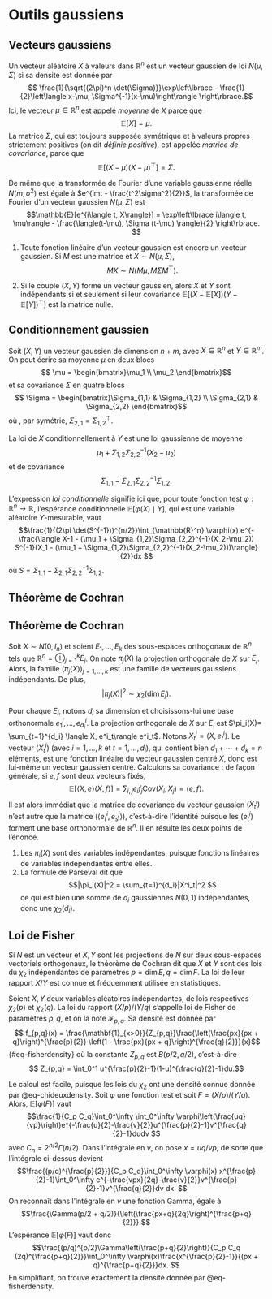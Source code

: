 # Outils gaussiens

## Vecteurs gaussiens

Un vecteur aléatoire $X$ à valeurs dans $\mathbb{R}^n$ est un vecteur gaussien de loi $N(\mu,\Sigma)$ si sa densité est donnée par $$ \frac{1}{\sqrt{(2\pi)^n \det(\Sigma)}}\exp\left\lbrace - \frac{1}{2}\left\langle x-\mu, \Sigma^{-1}(x-\mu)\right\rangle \right\rbrace.$$
Ici, le vecteur $\mu \in \mathbb{R}^n$ est appelé *moyenne* de $X$ parce que 
$$\mathbb{E}[X] = \mu. $$
La matrice $\Sigma$, qui est toujours supposée symétrique et à valeurs propres strictement positives (on dit *définie positive*), est appelée *matrice de covariance*, parce que
$$\mathbb{E}[(X-\mu)(X-\mu)^\top] = \Sigma. $$

De même que la transformée de Fourier d'une variable gaussienne réelle $N(m, \sigma^2)$ est égale à $e^{imt - \frac{t^2\sigma^2}{2}}$, la transformée de Fourier d'un vecteur gaussien $N(\mu,\Sigma)$ est 
$$\mathbb{E}[e^{i\langle t, X\rangle}] = \exp\left\lbrace i\langle t, \mu\rangle - \frac{\langle(t-\mu), \Sigma (t-\mu) \rangle}{2} \right\rbrace. $$

:::{#thm-vecgauss}

1. 
Toute fonction linéaire d'un vecteur gaussien est encore un vecteur gaussien. Si $M$ est une matrice et $X \sim N(\mu,\Sigma)$, 
$$MX \sim N(M\mu, M\Sigma M^\top). $$

2.
Si le couple $(X,Y)$ forme un vecteur gaussien, alors $X$ et $Y$ sont indépendants si et seulement si leur covariance $\mathbb{E}[(X-\mathbb{E}[X])(Y-\mathbb{E}[Y])^\top]$ est la matrice nulle.

:::

## Conditionnement gaussien

Soit $(X,Y)$ un vecteur gaussien de dimension $n+m$, avec $X \in \mathbb{R}^n$ et $Y \in \mathbb{R}^m$. On peut écrire sa moyenne $\mu$ en deux blocs
$$ \mu = \begin{bmatrix}\mu_1 \\ \mu_2 \end{bmatrix}$$
et sa covariance $\Sigma$ en quatre blocs 
$$ \Sigma = \begin{bmatrix}\Sigma_{1,1} & \Sigma_{1,2} \\ \Sigma_{2,1} & \Sigma_{2,2} \end{bmatrix}$$
où , par symétrie, $\Sigma_{2,1} = \Sigma_{1,2}^\top$. 

:::{#thm-condgaussien}

La loi de $X$ conditionnellement à $Y$ est une loi gaussienne de moyenne
$$\mu_1 + \Sigma_{1,2}\Sigma_{2,2}^{-1}(X_2-\mu_2) $$
et de covariance
$$ \Sigma_{1,1} - \Sigma_{2,1}\Sigma_{2,2}^{-1}\Sigma_{1,2}.$$
:::

L'expression *loi conditionnelle* signifie ici que, pour toute fonction test $\varphi : \mathbb{R}^n \to \mathbb{R}$, l'espérance conditionnelle $\mathbb{E}[\varphi(X)\mid Y]$, qui est une variable aléatoire $Y$-mesurable, vaut
$$\frac{1}{(2\pi \det(S^{-1}))^{n/2}}\int_{\mathbb{R}^n} \varphi(x) e^{-\frac{\langle X-1 - (\mu_1 + \Sigma_{1,2}\Sigma_{2,2}^{-1}(X_2-\mu_2)) S^{-1}(X_1 - (\mu_1 + \Sigma_{1,2}\Sigma_{2,2}^{-1}(X_2-\mu_2)))\rangle}{2}}dx $$
où $S = \Sigma_{1,1} - \Sigma_{2,1}\Sigma_{2,2}^{-1}\Sigma_{1,2}$. 


## Théorème de Cochran


:::{#thm-cochran}

## Théorème de Cochran

Soit $X \sim N(0,I_n)$ et soient $E_1, \dotsc, E_k$ des sous-espaces orthogonaux de $\mathbb{R}^n$ tels que $\mathbb{R}^n = \oplus_{j=1}^k E_j$. On note $\pi_j(X)$ la projection orthogonale de $X$ sur $E_j$. Alors, la famille $(\pi_j(X))_{j = 1, \dotsc, k}$ est une famille de vecteurs gaussiens indépendants. De plus, 
$$ |\pi_j(X)|^2 \sim \chi_2(\dim E_j).$$

:::


:::{.proof}


Pour chaque $E_i$, notons $d_i$ sa dimension et choisissons-lui une base orthonormale $e^i_1, \dotsc, e^i_{d_i}$. La projection orthogonale de $X$ sur $E_i$ est $\pi_i(X)= \sum_{t=1}^{d_i} \langle X, e^i_t\rangle e^i_t$. Notons $X^i_t=\langle X, e^i_t\rangle$. Le vecteur $(X^i_t)$ (avec $i=1, \dotsc, k$ et $t = 1, \dotsc, d_i$), qui contient bien $d_1+\dotsb+d_k=n$ éléments, est une fonction linéaire du vecteur gaussien centré $X$, donc est lui-même un vecteur gaussien centré. Calculons sa covariance : de façon générale, si $e,f$ sont deux vecteurs fixés, 
$$\mathbb{E}[\langle X, e\rangle \langle X, f\rangle] = \sum_{i,j}e_if_j \mathrm{Cov}(X_i, X_j) = \langle e, f\rangle.$$
Il est alors immédiat que la matrice de covariance du vecteur gaussien $(X^i_t)$ n'est autre que la matrice $(\langle e^i_t, e^j_s \rangle)$, c'est-à-dire l'identité puisque les $(e^i_t)$ forment une base orthonormale de $\mathbb{R}^n$. Il en résulte les deux points de l'énoncé.

1. Les $\pi_i(X)$ sont des variables indépendantes, puisque fonctions linéaires de variables indépendantes entre elles. 
2. La formule de Parseval dit que 
$$|\pi_i(X)|^2 = \sum_{t=1}^{d_i}|X^i_t|^2 $$
ce qui est bien une somme de $d_i$ gaussiennes $N(0,1)$ indépendantes, donc une $\chi_2(d_i)$. 
:::



## Loi de Fisher {#sec-fisher}

Si $N$ est un vecteur et $X,Y$ sont les projections de $N$ sur deux sous-espaces vectoriels orthogonaux, le théorème de Cochran dit que $X$ et $Y$ sont des lois du $\chi_2$ indépendantes de paramètres $p=\dim  E, q = \dim F$. La loi de leur rapport $X/Y$ est connue et fréquemment utilisée en statistiques. 


:::{#thm-fisher}

Soient $X,Y$ deux variables aléatoires indépendantes, de lois respectives $\chi_2(p)$ et $\chi_2(q)$. La loi du rapport $(X/p)/(Y/q)$ s'appelle loi de Fisher de paramètres $p,q$, et on la note $\mathscr{F}_{p,q}$. Sa densité est donnée par 
$$ f_{p,q}(x) = \frac{\mathbf{1}_{x>0}}{Z_{p,q}}\frac{\left(\frac{px}{px + q}\right)^{\frac{p}{2}} \left(1 - \frac{px}{px + q}\right)^{\frac{q}{2}}}{x}$${#eq-fisherdensity}
où la constante $Z_{p,q}$ est $B(p/2, q/2)$, c'est-à-dire
$$ Z_{p,q} =  \int_0^1 u^{\frac{p}{2}-1}(1-u)^{\frac{q}{2}-1}du.$$
:::

Le calcul est facile, puisque les lois du $\chi_2$ ont une densité connue donnée par @eq-chideuxdensity. Soit $\varphi$ une fonction test et soit $F = (X/p)/(Y/q)$. Alors, $\mathbb{E}[\varphi(F)]$ vaut
$$\frac{1}{C_p C_q}\int_0^\infty \int_0^\infty \varphi\left(\frac{uq}{vp}\right)e^{-\frac{u}{2}-\frac{v}{2}}u^{\frac{p}{2}-1}v^{\frac{q}{2}-1}dudv $$
avec $C_n = 2^{n/2}\Gamma(n/2)$. 
Dans l'intégrale en $v$, on pose $x = uq/vp$, de sorte que l'intégrale ci-dessus devient 
$$\frac{(p/q)^{\frac{p}{2}}}{C_p C_q}\int_0^\infty \varphi(x) x^{\frac{p}{2}-1}\int_0^\infty e^{-\frac{vpx}{2q}-\frac{v}{2}}v^{\frac{p}{2}-1}v^{\frac{q}{2}}dv dx. $$
On reconnaît dans l'intégrale en $v$ une fonction Gamma, égale à $$\frac{\Gamma(p/2 + q/2)}{\left(\frac{px+q}{2q}\right)^{\frac{p+q}{2}}}.$$
L'espérance $\mathbb{E}[\varphi(F)]$ vaut donc 
$$\frac{(p/q)^{p/2}\Gamma\left(\frac{p+q}{2}\right)}{C_p C_q (2q)^{\frac{p+q}{2}}}\int_0^\infty \varphi(x)\frac{x^{\frac{p}{2}-1}}{(px + q)^{\frac{p+q}{2}}}dx. $$
En simplifiant, on trouve exactement la densité donnée par @eq-fisherdensity. 

